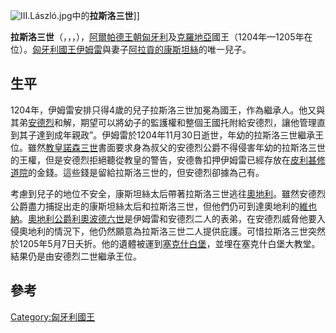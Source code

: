 [[File:III.László.jpg|thumb]]中的'''拉斯洛三世''']]

'''拉斯洛三世'''（{{lang-hu|'''III. László'''}}，{{lang-hr|'''Ladislav III'''}}，{{lang-sk|'''Ladislav III'''}}，{{bd|1200年{{sfn|Kristó|Makk|1996|p=227, Appendix 4}}||1205年|5月7日}}），[[阿爾帕德王朝|阿爾帕德王朝]][[匈牙利|匈牙利]]及[[克羅地亞|克羅地亞]]國王（1204年—1205年在位）。[[匈牙利國王|匈牙利國王]][[伊姆雷|伊姆雷]]與妻子[[阿拉貢的康斯坦絲|阿拉貢的康斯坦絲]]的唯一兒子{{sfn|Kristó|Makk|1996|p=227, Appendix 4}}。

==生平==
1204年，伊姆雷安排只得4歲的兒子拉斯洛三世加冕為國王，作為繼承人{{sfn|Érszegi|Solymosi|1981|p=127}}{{sfn|Bartl|Čičaj|Kohútova|Letz|2002|p=30}}。他又與其弟[[安德烈二世|安德烈]]和解，期望可以將幼子的監護權和整個王國托附給安德烈{{sfn|Érszegi|Solymosi|1981|pp=126–127}}，讓他管理直到其子達到成年親政”{{sfn|Engel|2001|p=89}}。伊姆雷於1204年11月30日逝世，年幼的拉斯洛三世繼承王位{{sfn|Bartl|Čičaj|Kohútova|Letz|2002|p=30}}。雖然[[教皇|教皇]][[諾森三世|諾森三世]]書面要求身為叔父的安德烈公爵不得侵害年幼的拉斯洛三世的王權{{sfn|Kristó|Makk|1996|p=227}}，但是安德烈拒絕聽從教皇的警告，安德魯扣押伊姆雷已經存放在[[皮利甚|皮利甚]][[修道院|修道院]]的金錢{{sfn|Kristó|Makk|1996|p=227}}。這些錢是留給拉斯洛三世的，但安德烈卻據為己有。

考慮到兒子的地位不安全，康斯坦絲太后帶著拉斯洛三世逃往[[奧地利|奧地利]]{{sfn|Kristó|Makk|1996|p=227}}{{sfn|Engel|2001|p=89}}。雖然安德烈公爵盡力捕捉出走的康斯坦絲太后和拉斯洛三世，但他們仍可到達奧地利的[[維也納|維也納]]{{sfn|Kristó|Makk|1996|p=227}}。[[奧地利公爵|奧地利公爵]][[利奧波德六世_(奧地利)|利奧波德六世]]是伊姆雷和安德烈二人的表弟，在安德烈威脅他要入侵奧地利的情況下，他仍然願意為拉斯洛三世二人提供庇護{{sfn|Kristó|Makk|1996|pp=227–228}}。可惜拉斯洛三世突然於1205年5月7日夭折{{sfn|Bartl|Čičaj|Kohútova|Letz|2002|p=30}}。他的遺體被運到[[塞克什白堡|塞克什白堡]]，並埋在塞克什白堡大教堂{{sfn|Kristó|Makk|1996|p=228}}。結果仍是由安德烈二世繼承王位。

==參考==
{{Reflist|2}}

{{s-start}}
{{s-hou|[[阿爾帕德王朝|阿爾帕德王朝]]||約1200年|1205年|5月7日}}
{{s-reg}}
{{s-bef|before=[[伊姆雷|伊姆雷]]}}
{{s-ttl|title=[[匈牙利國王|匈牙利國王]] |years=1204年–1205年}}
{{s-aft|after=[[安德烈二世|安德烈二世]]}}
{{s-end}}
{{匈牙利君主}}
{{Authority control}}

[[Category:匈牙利國王|Category:匈牙利國王]]